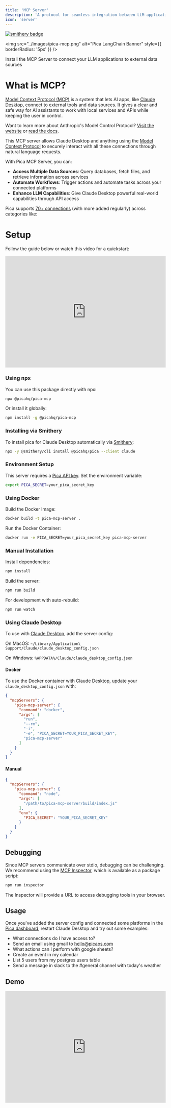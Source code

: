 ```yaml
---
title: 'MCP Server'
description: 'A protocol for seamless integration between LLM applications and external data sources'
icon: 'server'
---
```


[![smithery badge](https://smithery.ai/badge/@picahq/pica)](https://smithery.ai/server/@picahq/pica)

<img src="../images/pica-mcp.png" alt="Pica LangChain Banner" style={{ borderRadius: '5px' }} />

<Card title="mcp-server" icon="server" href="https://smithery.ai/server/@picahq/pica" horizontal>
Install the MCP Server to connect your LLM applications to external data sources
</Card>

# What is MCP?

[Model Context Protocol (MCP)](https://modelcontextprotocol.io) is a system that lets AI apps, like [Claude Desktop](https://claude.ai/download), connect to external tools and data sources. It gives a clear and safe way for AI assistants to work with local services and APIs while keeping the user in control.

<Info>Want to learn more about Anthropic's Model Control Protocol? [Visit the website](https://www.claudemcp.com) or [read the docs](https://modelcontextprotocol.io/introduction).</Info>

This MCP server allows Claude Desktop and anything using the [Model Context Protocol](https://modelcontextprotocol.io) to securely interact with all these connections through natural language requests.

With Pica MCP Server, you can:

- **Access Multiple Data Sources**: Query databases, fetch files, and retrieve information across services
- **Automate Workflows**: Trigger actions and automate tasks across your connected platforms
- **Enhance LLM Capabilities**: Give Claude Desktop powerful real-world capabilities through API access

Pica supports [70+ connections](https://app.picaos.com/tools) (with more added regularly) across categories like:

# Setup

Follow the guide below or watch this video for a quickstart:

<iframe
  width="100%"
  height="350"
  src="https://www.youtube.com/embed/JJ62NUEkKAs"
  title="MCP Server Setup Guide"
  frameborder="0"
  allow="accelerometer; autoplay; clipboard-write; encrypted-media; gyroscope; picture-in-picture"
  allowfullscreen
></iframe>

### Using npx

You can use this package directly with npx:

```bash
npx @picahq/pica-mcp
```

Or install it globally:

```bash
npm install -g @picahq/pica-mcp
```

### Installing via Smithery

To install pica for Claude Desktop automatically via [Smithery](https://smithery.ai/server/@picahq/pica):

```bash
npx -y @smithery/cli install @picahq/pica --client claude
```

### Environment Setup

This server requires a [Pica API key](https://app.picaos.com/settings/api-keys). Set the environment variable:

```bash
export PICA_SECRET=your_pica_secret_key
```

### Using Docker

Build the Docker Image:

```bash
docker build -t pica-mcp-server .
```

Run the Docker Container:

```bash
docker run -e PICA_SECRET=your_pica_secret_key pica-mcp-server
```

### Manual Installation

Install dependencies:

```bash
npm install
```

Build the server:

```bash
npm run build
```

For development with auto-rebuild:
```bash
npm run watch
```

### Using Claude Desktop

To use with [Claude Desktop](https://claude.ai/download), add the server config:

On MacOS: `~/Library/Application\ Support/Claude/claude_desktop_config.json`

On Windows: `%APPDATA%/Claude/claude_desktop_config.json`

#### Docker

To use the Docker container with Claude Desktop, update your `claude_desktop_config.json` with:

```json
{
  "mcpServers": {
    "pica-mcp-server": {
      "command": "docker",
      "args": [
        "run",
        "--rm",
        "-i",
        "-e", "PICA_SECRET=YOUR_PICA_SECRET_KEY",
        "pica-mcp-server"
      ]
    }
  }
}
```

#### Manual

```json
{
  "mcpServers": {
    "pica-mcp-server": {
      "command": "node",
      "args": [
        "/path/to/pica-mcp-server/build/index.js"
      ],
      "env": {
        "PICA_SECRET": "YOUR_PICA_SECRET_KEY"
      }
    }
  }
}
```

## Debugging

Since MCP servers communicate over stdio, debugging can be challenging. We recommend using the [MCP Inspector](https://github.com/modelcontextprotocol/inspector), which is available as a package script:

```bash
npm run inspector
```

The Inspector will provide a URL to access debugging tools in your browser.


## Usage

Once you've added the server config and connected some platforms in the [Pica dashboard](https://app.picaos.com/connections), restart Claude Desktop and try out some examples:

- What connections do I have access to?
- Send an email using gmail to hello@picaos.com
- What actions can I perform with google sheets?
- Create an event in my calendar
- List 5 users from my postgres users table
- Send a message in slack to the #general channel with today's weather

## Demo

<iframe
  width="100%"
  height="350"
  src="https://www.youtube.com/embed/0jeasO20PyM"
  title="MCP Server Demo"
  frameborder="0"
></iframe>
